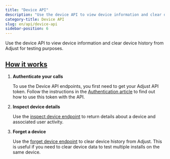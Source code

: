 ```yaml
---
title: "Device API"
description: "Use the device API to view device information and clear device history from Adjust for testing purposes."
category-title: Device API
slug: en/api/device-api
sidebar-position: 6
---
```


Use the device API to view device information and clear device history from Adjust for testing purposes.

## [How it works](how-it-works)

1. **Authenticate your calls**

   To use the Device API endpoints, you first need to get your Adjust API token. Follow the instructions in the [Authentication article](/en/api/device-api/authentication) to find out how to use this token with the API.

2. **Inspect device details**

   Use the [inspect device endpoint](/en/api/device-api/inspect) to return details about a device and associated user activity.

3. **Forget a device**

   Use the [forget device endpoint](/en/api/device-api/forget) to clear device history from Adjust. This is useful if you need to clear device data to test multiple installs on the same device.
